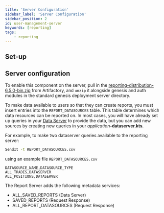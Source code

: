 ```yaml
---
title: 'Server Configuration'
sidebar_label: 'Server Configuration'
sidebar_position: 2
id: user-management-server
keywords: [reporting]
tags:
    - reporting
---
```


## Set-up

## Server configuration

To enable this component on the server, pull in the [reporting-distribution-6.5.0-bin.zip](https://genesisglobal.jfrog.io/ui/native/libs-release-local/global/genesis/reporting-distribution/6.5.0/reporting-distribution-6.5.0-bin.zip) from Artifactory, and `unzip` it alongside genesis and auth modules in the standard genesis deployment server directory.

To make data available to users so that they can create reports, you must insert entries into the `REPORT_DATASOURCES` table. This table determines which data resources can be reported on. In most cases, you will have already set up queries in your [Data Server](../../../server/data-server/basics/) to provide the data, but you can add new sources by creating new queries in your _application_**-dataserver.kts**.

For example, to make two dataserver queries available to the reporting server:

```bash
SendIt -t REPORT_DATASOURCES.csv
```

using an example file `REPORT_DATASOURCES.csv`
```csv
DATASOURCE_NAME,DATASOURCE_TYPE
ALL_TRADES,DATASERVER
ALL_POSITIONS,DATASERVER
```

The Report Server adds the following metadata services:

- ALL_SAVED_REPORTS (Data Server)
- SAVED_REPORTS (Request Response)
- ALL_REPORT_DATASOURCES (Request Response)

